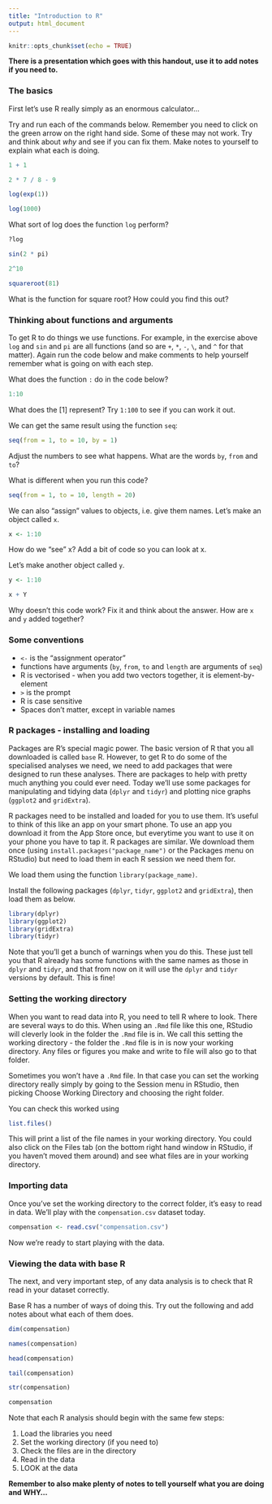 ```yaml
---
title: "Introduction to R"
output: html_document
---
```


```r
knitr::opts_chunk$set(echo = TRUE)
```

**There is a presentation which goes with this handout, use it to add notes if you need to.**

### The basics
First let's use R really simply as an enormous calculator...

Try and run each of the commands below. Remember you need to click on the green arrow on the right hand side. Some of these may not work. Try and think about *why* and see if you can fix them. Make notes to yourself to explain what each is doing.

```r
1 + 1
```

```r
2 * 7 / 8 - 9
```

```r
log(exp(1))
```

```r
log(1000)
```

What sort of log does the function `log` perform?
```r
?log
```

```r
sin(2 * pi)
```

```r
2^10
```

```r
squareroot(81)
```
What is the function for square root? How could you find this out?

### Thinking about functions and arguments
To get R to do things we use functions. For example, in the exercise above `log` and `sin` and `pi` are all functions (and so are `+`, `*`, `-`, `\`, and `^` for that matter). Again run the code below and make comments to help yourself remember what is going on with each step.

What does the function `:` do in the code below?
```r
1:10
```
What does the [1] represent? Try `1:100` to see if you can work it out.

We can get the same result using the function `seq`:
```r
seq(from = 1, to = 10, by = 1)
```
Adjust the numbers to see what happens. What are the words `by`, `from` and `to`?

What is different when you run this code?
```r
seq(from = 1, to = 10, length = 20)
```

We can also "assign" values to objects, i.e. give them names. Let's make an object called `x`.
```r
x <- 1:10
```
How do we "see" x? Add a bit of code so you can look at x.

Let's make another object called `y`.
```r
y <- 1:10
```

```r
x + Y
```
Why doesn't this code work? Fix it and think about the answer. How are `x` and `y` added together?

### Some conventions
- `<-` is the "assignment operator"
- functions have arguments (`by`, `from`, `to` and `length` are arguments of `seq`)
- R is vectorised - when you add two vectors together, it is element-by-element
- `>` is the prompt
- R is case sensitive
- Spaces don't matter, except in variable names
 
### R packages - installing and loading
Packages are R's special magic power. The basic version of R that you all downloaded is called `base` R. However, to get R to do some of the specialised analyses we need, we need to add packages that were designed to run these analyses. There are packages to help with pretty much anything you could ever need. Today we'll use some packages for manipulating and tidying data (`dplyr` and `tidyr`) and plotting nice graphs (`ggplot2` and `gridExtra`).

R packages need to be installed and loaded for you to use them. It's useful to think of this like an app on your smart phone. To use an app you download it from the App Store once, but everytime you want to use it on your phone you have to tap it. R packages are similar. We download them once (using `install.packages("package_name")` or the Packages menu on RStudio) but need to load them in each R session we need them for.

We load them using the function `library(package_name)`.

Install the following packages (`dplyr`, `tidyr`, `ggplot2` and `gridExtra`), then load them as below.

```r
library(dplyr)
library(ggplot2)
library(gridExtra)
library(tidyr)
```
Note that you'll get a bunch of warnings when you do this. These just tell you that R already has some functions with the same names as those in `dplyr` and `tidyr`, and that from now on it will use the `dplyr` and `tidyr` versions by default. This is fine!

### Setting the working directory
When you want to read data into R, you need to tell R where to look. There are several ways to do this. When using an `.Rmd` file like this one, RStudio will cleverly look in the folder the `.Rmd` file is in. We call this setting the working directory - the folder the `.Rmd` file is in is now your working directory. Any files or figures you make and write to file will also go to that folder.

Sometimes you won't have a `.Rmd` file. In that case you can set the working directory really simply by going to the Session menu in RStudio, then picking Choose Working Directory and choosing the right folder.

You can check this worked using
```r
list.files()
```
This will print a list of the file names in your working directory. You could also click on the Files tab (on the bottom right hand window in RStudio, if you haven't moved them around) and see what files are in your working directory.

### Importing data
Once you've set the working directory to the correct folder, it's easy to read in data. We'll play with the `compensation.csv` dataset today.

```r
compensation <- read.csv("compensation.csv")
```

Now we're ready to start playing with the data. 

### Viewing the data with base R
The next, and very important step, of any data analysis is to check that R read in your dataset correctly.

Base R has a number of ways of doing this. Try out the following and add notes about what each of them does.

```r
dim(compensation) 
```

```r
names(compensation)
```

```r
head(compensation)
```

```r
tail(compensation)
```

```r
str(compensation)
```

```r
compensation
```

Note that each R analysis should begin with the same few steps:

1. Load the libraries you need
2. Set the working directory (if you need to)
3. Check the files are in the directory
4. Read in the data
5. LOOK at the data

**Remember to also make plenty of notes to tell yourself what you are doing and WHY...**